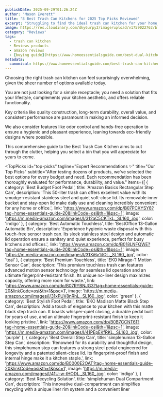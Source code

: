 ```yaml
---
publishDate: 2025-09-29T01:26:24Z
author: "Mason Everett"
title: "8 Best Trash Can Kitchens for 2025 Top Picks Reviewed"
excerpt: "Struggling to find the ideal trash can kitchen for your home We researched and tested top models to help you choose the perfect bin for your space and needs."
image: https://res.cloudinary.com/dky6urpy2/image/upload/v1759022762/blog_image_1759022762_kbfbxm.webp
category: "Reviews"
tags:
  - trash can kitchen
  - Reviews products
  - amazon reviews
  - [buying guide](https://www.homeessentialsguide.com/best-dual-kitchen-trash-can)
metadata:
  canonical: https://www.homeessentialsguide.com/best-trash-can-kitchen
---
```



<p>Choosing the right trash can kitchen can feel surprisingly overwhelming, given the sheer number of options available today.</p>
<p>You are not just looking for a simple receptacle; you need a solution that fits your lifestyle, complements your kitchen aesthetic, and offers reliable functionality.</p>
<p>Key criteria like quality construction, long-term durability, overall value, and consistent performance are paramount in making an informed decision.</p>
<p>We also consider features like odor control and hands-free operation to ensure a hygienic and pleasant experience, leaning towards eco-friendly designs where possible.</p>
<p>This comprehensive guide to the Best Trash Can Kitchen aims to cut through the clutter, helping you select a bin that you will appreciate for years to come.</p>

<TopPicks
  id="top-picks"
  tagline="Expert Recommendations ✨"
  title="Our Top Picks"
  subtitle="After testing dozens of products, we've selected the best options for every budget and need. Each recommendation has been thoroughly evaluated for performance, durability, and value."
  items={[
    {
        category: 'Best Budget Foot Pedal',
        title: 'Amazon Basics Rectangular Step Can',
        description: 'This 50-liter trash can offers excellent value with its smudge-resistant stainless steel and quiet soft-close lid. Its removable inner bucket and stay-open lid make daily use and cleaning incredibly convenient for any home or office.',
        link: 'https://www.amazon.com/dp/B07PCXYSY8?tag=home-essentials-guide-20&linkCode=osi&th=1&psc=1',
        image: 'https://m.media-amazon.com/images/I/312aC5CKTkL._SL160_.jpg',
        color: 'indigo'
    },
    {
        category: 'Best Automatic Touchless',
        title: 'BestOffice 13-Gallon Automatic Bin',
        description: 'Experience hygienic waste disposal with this touch-free sensor trash can. Its sleek stainless steel design and automatic lid operation ensure a sanitary and quiet experience, perfect for busy kitchens and offices.',
        link: 'https://www.amazon.com/dp/B018LNFQWE?tag=home-essentials-guide-20&linkCode=osi&th=1&psc=1',
        image: 'https://m.media-amazon.com/images/I/31Xi6v1itOL._SL160_.jpg',
        color: 'teal'
    },
    {
        category: 'Best Premium Touchless',
        title: 'EKO Mirage-T Motion Sensor Can',
        description: 'This premium touchless trash can features advanced motion sensor technology for seamless lid operation and an ultimate fingerprint-resistant finish. Its unique no-liner design maximizes capacity, offering more room for waste.',
        link: 'https://www.amazon.com/dp/B07RYBNJG3?tag=home-essentials-guide-20&linkCode=osi&th=1&psc=1',
        image: 'https://m.media-amazon.com/images/I/31xPUV8nRhL._SL160_.jpg',
        color: 'green'
    },
    {
        category: 'Best Stylish Foot Pedal',
        title: 'EKO Madison Matte Black Step Can',
        description: 'Add a touch of elegance to your kitchen with this matte black step trash can. It boasts whisper-quiet closing, a durable pedal built for years of use, and an ultimate fingerprint-resistant finish to keep it looking pristine.',
        link: 'https://www.amazon.com/dp/B0B7CCNT61?tag=home-essentials-guide-20&linkCode=osi&th=1&psc=1',
        image: 'https://m.media-amazon.com/images/I/41PEpEKfRKL._SL160_.jpg',
        color: 'purple'
    },
    {
        category: 'Best Overall Step Can',
        title: 'simplehuman 13-Gallon Step Can',
        description: 'Renowned for its durability and thoughtful design, this simplehuman step can features a strong steel pedal engineered for longevity and a patented silent-close lid. Its fingerprint-proof finish and internal hinge make it a kitchen staple.',
        link: 'https://www.amazon.com/dp/B0000E2OAT?tag=home-essentials-guide-20&linkCode=osi&th=1&psc=1',
        image: 'https://m.media-amazon.com/images/I/41U-w-tHODL._SL160_.jpg',
        color: 'indigo'
    },
    {
        category: 'Best Recycling Solution',
        title: 'simplehuman Dual Compartment Can',
        description: 'This innovative dual-compartment can simplifies recycling with a unique liner rim system and a convenient liner